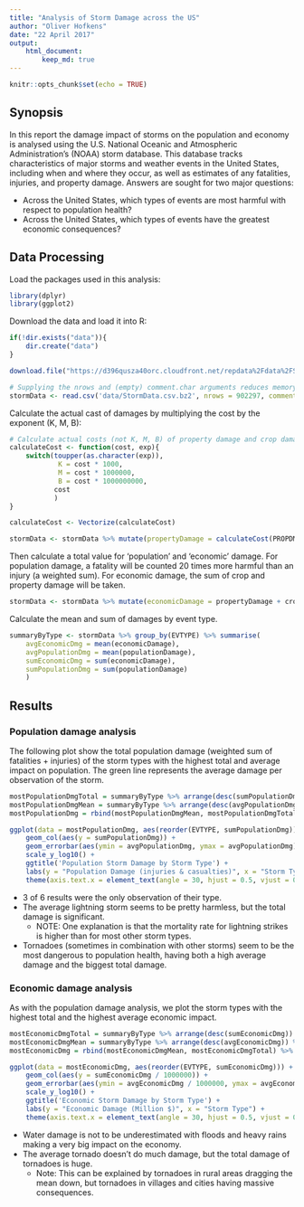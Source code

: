 ```yaml
---
title: "Analysis of Storm Damage across the US"
author: "Oliver Hofkens"
date: "22 April 2017"
output: 
    html_document:
        keep_md: true
---
```


```r
knitr::opts_chunk$set(echo = TRUE)
```

## Synopsis

In this report the damage impact of storms on the population and economy is analysed 
using the U.S. National Oceanic and Atmospheric Administration's (NOAA) storm database.
This database tracks characteristics of major storms and weather events in the United States, 
including when and where they occur, as well as estimates of any fatalities, injuries, and property damage.
Answers are sought for two major questions:   

 * Across the United States, which types of events are most harmful with respect to population health?  
 * Across the United States, which types of events have the greatest economic consequences?  

## Data Processing

Load the packages used in this analysis:
```r
library(dplyr)
library(ggplot2)
```


Download the data and load it into R: 
```r
if(!dir.exists("data")){
    dir.create("data")
}

download.file("https://d396qusza40orc.cloudfront.net/repdata%2Fdata%2FStormData.csv.bz2", "data/StormData.csv.bz2")

# Supplying the nrows and (empty) comment.char arguments reduces memory usage and speeds up the loading.
stormData <- read.csv('data/StormData.csv.bz2', nrows = 902297, comment.char = "")
```

Calculate the actual cast of damages by multiplying the cost by the exponent (K, M, B):

```r
# Calculate actual costs (not K, M, B) of property damage and crop damage
calculateCost <- function(cost, exp){
    switch(toupper(as.character(exp)),
            K = cost * 1000,
            M = cost * 1000000,
            B = cost * 1000000000,
           cost
           )
}

calculateCost <- Vectorize(calculateCost)

stormData <- stormData %>% mutate(propertyDamage = calculateCost(PROPDMG, PROPDMGEXP), cropDamage = calculateCost(CROPDMG, CROPDMGEXP))
```

Then calculate a total value for 'population' and 'economic' damage.
For population damage, a fatality will be counted 20 times more harmful than an
injury (a weighted sum). For economic damage, the sum of crop and property damage will be taken.

```r
stormData <- stormData %>% mutate(economicDamage = propertyDamage + cropDamage, populationDamage = FATALITIES * 20 + INJURIES)
```

Calculate the mean and sum of damages by event type.
```r
summaryByType <- stormData %>% group_by(EVTYPE) %>% summarise(
    avgEconomicDmg = mean(economicDamage),
    avgPopulationDmg = mean(populationDamage),
    sumEconomicDmg = sum(economicDamage),
    sumPopulationDmg = sum(populationDamage)
    ) 
```

## Results

### Population damage analysis

The following plot show the total population damage (weighted sum of fatalities + injuries) of
the storm types with the highest total and average impact on population. The green line represents the average damage per observation 
of the storm.

```r
mostPopulationDmgTotal = summaryByType %>% arrange(desc(sumPopulationDmg)) %>% head(n=3L)
mostPopulationDmgMean = summaryByType %>% arrange(desc(avgPopulationDmg)) %>% head(n=3L)
mostPopulationDmg = rbind(mostPopulationDmgMean, mostPopulationDmgTotal) %>% distinct(EVTYPE, .keep_all = TRUE) %>% arrange(desc(sumPopulationDmg))

ggplot(data = mostPopulationDmg, aes(reorder(EVTYPE, sumPopulationDmg))) + 
    geom_col(aes(y = sumPopulationDmg)) +
    geom_errorbar(aes(ymin = avgPopulationDmg, ymax = avgPopulationDmg), color = "green") +
    scale_y_log10() +
    ggtitle('Population Storm Damage by Storm Type') +
    labs(y = "Population Damage (injuries & casualties)", x = "Storm Type") +
    theme(axis.text.x = element_text(angle = 30, hjust = 0.5, vjust = 0.5)) 
```

 * 3 of 6 results were the only observation of their type.
 * The average lightning storm seems to be pretty harmless, but the total damage is significant.
    * NOTE: One explanation is that the mortality rate for lightning strikes is higher than for most other storm types.
 * Tornadoes (sometimes in combination with other storms) seem to be the most dangerous to population health,
    having both a high average damage and the biggest total damage.

### Economic damage analysis

As with the population damage analysis, we plot the storm types with the highest total and the highest average economic impact.

```r
mostEconomicDmgTotal = summaryByType %>% arrange(desc(sumEconomicDmg)) %>% head(n=3L)
mostEconomicDmgMean = summaryByType %>% arrange(desc(avgEconomicDmg)) %>% head(n=3L)
mostEconomicDmg = rbind(mostEconomicDmgMean, mostEconomicDmgTotal) %>% distinct(EVTYPE, .keep_all = TRUE) %>% arrange(desc(sumEconomicDmg))

ggplot(data = mostEconomicDmg, aes(reorder(EVTYPE, sumEconomicDmg))) + 
    geom_col(aes(y = sumEconomicDmg / 1000000)) +
    geom_errorbar(aes(ymin = avgEconomicDmg / 1000000, ymax = avgEconomicDmg / 1000000), color = "green") +
    scale_y_log10() +
    ggtitle('Economic Storm Damage by Storm Type') +
    labs(y = "Economic Damage (Million $)", x = "Storm Type") +
    theme(axis.text.x = element_text(angle = 30, hjust = 0.5, vjust = 0.5)) 
```

 * Water damage is not to be underestimated with floods and heavy rains making a very big impact on the economy.
 * The average tornado doesn't do much damage, but the total damage of tornadoes is huge. 
    * Note: This can be explained by tornadoes in rural areas dragging the mean down, but tornadoes in villages and cities having massive consequences.
    

